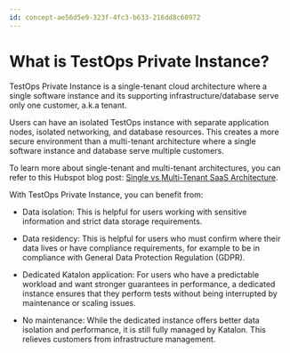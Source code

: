 ```yaml
---
id: concept-ae56d5e9-323f-4fc3-b633-216dd8c60972
---
```


# What is TestOps Private Instance?

TestOps Private Instance is a single-tenant cloud architecture where a single software instance and its supporting infrastructure/database serve only one customer, a.k.a tenant.

Users can have an isolated TestOps instance with separate application nodes, isolated networking, and database resources. This creates a more secure environment than a multi-tenant architecture where a single software instance and database serve multiple customers.

To learn more about single-tenant and multi-tenant architectures, you can refer to this Hubspot blog post: [Single vs Multi-Tenant SaaS Architecture](https://blog.hubspot.com/service/single-vs-multi-tenant-saas).

With TestOps Private Instance, you can benefit from:

-   Data isolation: This is helpful for users working with sensitive information and strict data storage requirements.

-   Data residency: This is helpful for users who must confirm where their data lives or have compliance requirements, for example to be in compliance with General Data Protection Regulation \(GDPR\).

-   Dedicated Katalon application: For users who have a predictable workload and want stronger guarantees in performance, a dedicated instance ensures that they perform tests without being interrupted by maintenance or scaling issues.

-   No maintenance: While the dedicated instance offers better data isolation and performance, it is still fully managed by Katalon. This relieves customers from infrastructure management.


